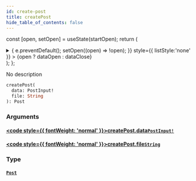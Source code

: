 ```yaml
---
id: create-post
title: createPost
hide_table_of_contents: false
---
```






const [open, setOpen] = useState(startOpen);
return (
<details {...(open ? { open: true } : {})} className="details" style={{ border:'none', boxShadow:'none', background:'var(--ifm-background-color)' }}>
<summary
onClick={(e) => {
e.preventDefault();
setOpen((open) => !open);
}}
style={{ listStyle:'none' }} >
{open ? dataOpen : dataClose}
</summary>
{open && children}
</details>
);
};

No description

```graphql
createPost(
  data: PostInput!
  file: String
): Post
```

### Arguments

#### [<code style={{ fontWeight: 'normal' }}>createPost.<b>data</b></code>](#)<Bullet />[`PostInput!`](/schema/inputs/post-input) <Badge class="secondary" text="non-null"/> <Badge class="secondary" text="input"/>

>

#### [<code style={{ fontWeight: 'normal' }}>createPost.<b>file</b></code>](#)<Bullet />[`String`](/schema/scalars/string) <Badge class="secondary" text="scalar"/>

>

### Type

#### [`Post`](/schema/objects/post) <Badge class="secondary" text="object"/>

>
